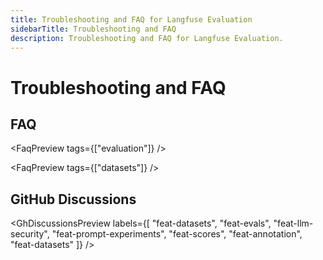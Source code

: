 ```yaml
---
title: Troubleshooting and FAQ for Langfuse Evaluation
sidebarTitle: Troubleshooting and FAQ
description: Troubleshooting and FAQ for Langfuse Evaluation.
---
```



# Troubleshooting and FAQ

## FAQ

<FaqPreview tags={["evaluation"]} />

<FaqPreview tags={["datasets"]} />

## GitHub Discussions

<GhDiscussionsPreview
  labels={[
    "feat-datasets",
    "feat-evals",
    "feat-llm-security",
    "feat-prompt-experiments",
    "feat-scores",
    "feat-annotation",
    "feat-datasets"
  ]}
/>
